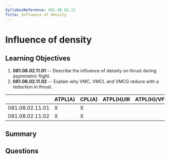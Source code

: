 ```yaml
---
SyllabusReference: 081.08.02.11
Title: Influence of density
---
```


# Influence of density

## Learning Objectives

1. **081.08.02.11.01** -- Describe the influence of density on thrust during
   asymmetric flight.
2. **081.08.02.11.02** -- Explain why VMC, VMCL and VMCG reduce with a reduction
   in thrust.

|                 | ATPL(A) | CPL(A) | ATPL(H)/IR | ATPL(H)/VFR | CPL(H) | IR  | CBIR(A) |
| --------------- | ------- | ------ | ---------- | ----------- | ------ | --- | ------- |
| 081.08.02.11.01 | X       | X      |            |             |        |     |         |
| 081.08.02.11.02 | X       | X      |            |             |        |     |         |

## Summary

## Questions
